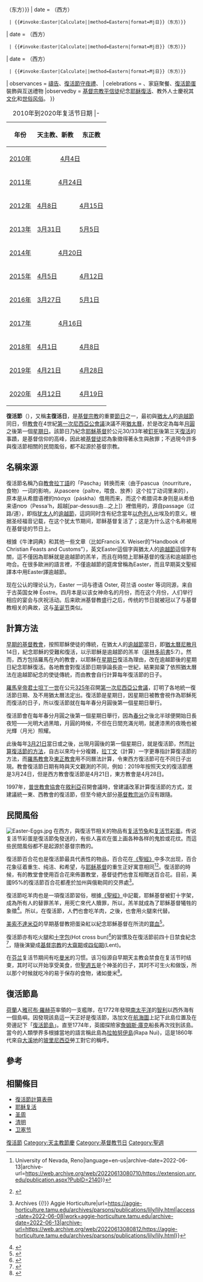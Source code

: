 {{Infobox holiday
| holiday_name  = 复活节
| image         = Resurrection (24).jpg
| caption       = [[正教會|正教會]]關於[[耶穌復活|耶穌復活]]的畫像<ref>{{Cite web|url=http://www.denver.goarch.org/liturgical/articles/pe/PE_2002-05-1.pdf|title=The Orthodox Iconographic Depiction of the Resurrection|accessdate=2018-04-01|author=George P. Boza|date=|publisher=|archive-date=2022-04-17|archive-url=https://web.archive.org/web/20220417140532/http://www.denver.goarch.org/liturgical/articles/pe/PE_2002-05-1.pdf}}</ref><ref>{{Cite book|title=Metropolitan Hierotheos of Naupaktos. Οἱ Δεσποτικὲς Ἑορτές [The feasts of the Lord]|last=|first=|publisher=Hiera Mone Genethliou tes Theotokou [Pelagias]|year=1995|isbn=|location=Lebadeia, Greece|pages=262, 263}}</ref> (cf. {{link-en|关于耶稣复活的基督教艺术|Resurrection of Jesus in Christian art}})
| type          = [[基督教|基督教]]、文化節日
| image_size    = 250px
| date          = 根據[[復活節的計算|復活節的計算]]
| date{{LASTYEAR}} = {{Unbulleted list 
  | {{#invoke:Easter|Calculate|{{LASTYEAR}}|method=Western|format=Mj日}}（西方）
  | {{#invoke:Easter|Calculate|{{LASTYEAR}}|method=Eastern|format=Mj日}}（东方）}}
| date{{CURRENTYEAR}} = {{Unbulleted list 
  | {{#invoke:Easter|Calculate|{{CURRENTYEAR}}|method=Western|format=Mj日}}（西方）
  | {{#invoke:Easter|Calculate|{{CURRENTYEAR}}|method=Eastern|format=Mj日}}（东方）}}
| date{{NEXTYEAR}} = {{Unbulleted list 
  | {{#invoke:Easter|Calculate|{{NEXTYEAR}}|method=Western|format=Mj日}}（西方）
  | {{#invoke:Easter|Calculate|{{NEXTYEAR}}|method=Eastern|format=Mj日}}（东方）}}
| date{{NEXTYEAR|2}} = {{Unbulleted list 
  | {{#invoke:Easter|Calculate|{{NEXTYEAR|2}}|method=Western|format=Mj日}}（西方）
  | {{#invoke:Easter|Calculate|{{NEXTYEAR|2}}|method=Eastern|format=Mj日}}（东方）}}
| observances   = [[禱告|禱告]]、[[復活節守夜禮|復活節守夜禮]]、{{le|日出服務|sunrise service}}
| celebrations  = {{le|教堂儀式|Church service}}、家庭聚餐、[[復活節蛋|復活節蛋]]裝飾與互送禮物
|observedby   = [[基督宗教|基督宗教]][[平信徒|平信徒]]纪念[[耶稣復活|耶稣復活]]、教外人士慶祝其[[西方文化|文化]]和[[世俗|世俗]][[风俗|风俗]]。
}}
{| {{prettytable-R}}
|-
|+ 2010年到2020年复活节日期
|- {{highlight1}}
! 年份 !! 天主教、新教 !! 东正教
|- style="background-color: {{if year|2010|gold}}"
! [[2010年|2010年]]
| colspan=2 align=center| [[4月4日|4月4日]]
|- style="background-color: {{if year|2011|gold}}"
! [[2011年|2011年]]
| colspan=2 align=center| [[4月24日|4月24日]]
|- style="background-color: {{if year|2012|gold}}"
! [[2012年|2012年]]
| [[4月8日|4月8日]] || [[4月15日|4月15日]]
|- style="background-color: {{if year|2013|gold}}"
! [[2013年|2013年]]
| [[3月31日|3月31日]] || [[5月5日|5月5日]]
|- style="background-color: {{if year|2014|gold}}"
! [[2014年|2014年]]
| colspan=2 align=center| [[4月20日|4月20日]]
|- style="background-color: {{if year|2015|gold}}"
! [[2015年|2015年]]
| [[4月5日|4月5日]] || [[4月12日|4月12日]]
|- style="background-color: {{if year|2016|gold}}"
! [[2016年|2016年]]
| [[3月27日|3月27日]] || [[5月1日|5月1日]]
|- style="background-color: {{if year|2017|gold}}"
! [[2017年|2017年]]
| colspan=2 align=center| [[4月16日|4月16日]]
|- style="background-color: {{if year|2018|gold}}"
! [[2018年|2018年]]
| [[4月1日|4月1日]] || [[4月8日|4月8日]]
|- style="background-color: {{if year|2019|gold}}"
! [[2019年|2019年]]
| [[4月21日|4月21日]] || [[4月28日|4月28日]]
|- style="background-color: {{if year|2020|gold}}"
! [[2020年|2020年]]
| [[4月12日|4月12日]] || [[4月19日|4月19日]]
|}

'''復活節'''（{{lang-la|Pascha}}），又稱'''主復活日'''，是[[基督教|基督宗教]]的重要[[節日|節日]]之一，最初與[[猶太人|猶太人]]的[[逾越節|逾越節]]同日，但[[教會|教會]]在4世紀[[第一次尼西亞公會議|第一次尼西亞公會議]]決議不用[[希伯來曆|猶太曆]]，於是改定為每年{{le|春分點|March equinox|春分}}[[满月|月圓]]之後第一個[[星期日|星期日]]。該節日乃紀念[[耶稣|耶穌基督]]於公元30/33年被[[耶穌釘死|釘死]]後第三天[[耶稣复活|復活]]的事蹟，是基督信仰的高峰，因此被[[基督徒|基督徒]]認為象徵得著永生與赦罪；不過現今許多與復活節相關的民間風俗，都不起源於基督宗教。

== 名稱來源 ==
復活節名稱乃自[[教會拉丁語|教會拉丁語]]的「Pascha」转换而来（由于pascua（nourriture，食物）一词的影响，从pascere（paître，喂食、放养）这个拉丁动词里来的），原本是从希腊语裡的πάσχα（páskha）借用而来，而这个希腊词本身则是从希伯来语פסח（Pessa'h，超越[par-dessus由…之上]）裡借用的，源自passage（过路/道），即指[[犹太人|犹太人]]的[[逾越節|逾越節]]，這詞同时含有纪念當年[[以色列人|以色列人]]出埃及的意义。根据圣经福音记载，在这个犹太节期间，耶稣基督复活了；这是为什么这个名称被用在基督徒的节日上。

根據《牛津詞典》和其他一些文章（比如Francis X. Weiser的“Handbook of Christian Feasts and Customs”），英文Easter這個字與猶太人的[[逾越節|逾越節]]這個字有關，這不僅因為耶穌就是逾越節的羔羊，而且在時間上耶穌基督的復活和逾越節也吻合。在很多歐洲的語言裡，不僅逾越節的筵席曾稱為Easter，而且早期英文聖經譯本中用Easter譯逾越節。

现在公认的理论认为，Easter 一词与德语 Oster, 荷兰语 ooster 等词同源，来自于古英国女神 Ēostre。四月本是以该女神命名的月份，而在这个月份，人们举行相应的宴会与庆祝活动。后来欧洲基督教盛行之后，传统的节日就被冠以了与基督教相关的典故，这与[[圣诞节|圣诞节]]类似。

== 計算方法 ==
{{see|復活節日期爭論|復活節計算表冊}}
[[早期基督教|早期的基督教會]]，按照耶穌使徒的傳統，在猶太人的[[逾越節|逾越節]]當日，即[[希伯來曆|猶太曆]][[尼散月|尼散月]]14日，紀念耶穌的受難和復活，以示耶穌是逾越節的羔羊（[[哥林多前書|哥林多前書]]5:7）。然而，西方包括羅馬在內的教會，以耶穌在[[星期日|星期日]]復活為理由，改在逾越節後的星期日紀念耶穌復活。各地教會對復活節日期爭論長逾一世紀，結果拋棄了依照猶太曆法在逾越節紀念的使徒傳統，而由教會自行計算每年復活節的日子。

[[羅馬皇帝|羅馬皇帝]][[君士坦丁大帝|君士坦丁一世]]在公元[[325年|325年]]召開[[第一次尼西亞公會議|第一次尼西亞公會議]]，訂明了各地統一復活節日期、及不用猶太曆法定出。復活節是星期日，因星期日被教會視作為耶穌死而復活的日子，所以復活節就在每年春分月圓後第一個星期日舉行。

復活節會在每年春分月圓之後第一個星期日舉行，因為[[春分|春分]]之後北半球便開始日長夜短——光明大過黑暗，月圓的時候，不但在日間充滿光明，就連漆黑的夜晚也被光輝（月光）照耀。

此後每年[[3月21日|3月21日]]當日或之後，出現月圓後的第一個星期日，就是復活節，然而[[復活節計算表冊|計算復活節的方法]]，自古以來均十分複雜，[[拉丁语|拉丁文]]{{lang|la|Computus}}（計算）一字更專指計算復活節的方法，而[[天主教會|羅馬教會]]及[[東方正教會|東正教會]]用不同曆法計算，令東西方復活節可在不同日子出現。教會復活節日期有時與天文觀測的不同，例如：2019年按照天文的復活節應是3月24日，但是西方教會復活節是4月21日，東方教會是4月28日。

1997年，[[普世教會協會|普世教會協會]]在[[敘利亞|敘利亞]]召開會議時，曾建議改革計算復活節的方式，並建議統一東、西教會的復活節，但至今絕大部分[[基督教派系|基督教宗派]]仍沒有跟隨。

== 民間風俗 ==
[[File:Easter-Eggs.jpg|thumb]]
在西方，與復活节相关的物品有[[复活节兔|复活节兔]]和[[复活节彩蛋|复活节彩蛋]]。传说复活节彩蛋是復活節兔發送的，有些人喜欢在蛋上画各种各样的鬼脸或花纹。而這些民間風俗都不是起源於基督宗教的。

復活節百合花也是復活節最具代表性的物品，百合花在[[聖經|《聖經》]]中多次出现，百合花象征着重生、纯洁、和希望，与[[耶稣|耶稣基督]]的重生正好寓意相同<ref>{{Cite web|title=The history and tradition of the Easter lily|url=https://extension.unr.edu/publication.aspx?PubID=2140|access-date=2022-06-08|work=Extension {{!}} University of Nevada, Reno|language=en-us|archive-date=2022-06-13|archive-url=https://web.archive.org/web/20220613080710/https://extension.unr.edu/publication.aspx?PubID=2140}}</ref><ref>{{Cite web|title=美国复活节2023：复活节时间、习俗、意义、彩蛋 • 美国生活指南|url=https://www.howlifeusa.com/easter/|access-date=2022-06-08|date=2021-02-26|work=美国生活指南|language=zh-hans|archive-date=2022-06-13|archive-url=https://web.archive.org/web/20220613080722/https://www.howlifeusa.com/easter/}}</ref>。復活節的時候，有的教堂會使用百合花來佈置教堂，基督徒們也會互相贈送百合花。目前，美國95%的復活節百合花都產於加州與俄勒岡的交界處<ref>{{Cite web|title=Easter Lily {{!}} Archives {{!}} Aggie Horticulture|url=https://aggie-horticulture.tamu.edu/archives/parsons/publications/lily/lily.html|access-date=2022-06-08|work=aggie-horticulture.tamu.edu|archive-date=2022-06-13|archive-url=https://web.archive.org/web/20220613080812/https://aggie-horticulture.tamu.edu/archives/parsons/publications/lily/lily.html}}</ref>。

復活節吃羊肉也是一項復活節習俗，根據[[聖經|《聖經》]]中記載，耶穌基督被釘十字架，成為所有人的替罪羔羊，用死亡來代人贖罪，所以，羔羊就成為了耶穌基督犧牲的象徵<ref>{{Cite web|title=The Surprising Origins of Easter Symbols: From Lambs to Lilies|url=https://www.almanac.com/content/surprising-origins-easter-symbols-lambs-lilies|access-date=2022-06-08|work=Almanac.com|language=en|archive-date=2022-06-14|archive-url=https://web.archive.org/web/20220614172316/https://www.almanac.com/content/surprising-origins-easter-symbols-lambs-lilies}}</ref>。所以，在復活節，人們也會吃羊肉，之後，也會用火腿來代替。

[[美索不達米亞|美索不達米亞]]的早期基督教把蛋染紅以紀念耶穌基督在所流的[[基督的血|寶血]]<ref name="History">{{cite book|url=http://books.google.com/books?id=TinZAAAAMAAJ&pg=PA558&dq=easter+egg+Christians+Mesopotamia&hl=en&sa=X&ei=LS2CT6yFM_Sy0AGNm73kBw&ved=0CGkQ6AEwBzgK#v=onepage&q=easter%20egg%20Christians%20Mesopotamia&f=false|title=Donahoe's Magazine, Volume 5|publisher=T.B. Noonan|quote=The early Christians of Mesopotamia had the custom of dyeing and decorating eggs at Easter. They were stained red, in memory of the blood of Christ, shed at His crucifixion. The Church adopted the custom, and regarded the eggs as the emblem of the resurrection, as is evinced by the benediction of Pope Paul V., about 1610, which reads thus: "Bless, O Lord! we beseech thee, this thy creature of eggs, that it may become a wholesome sustenance to thy faithful servants, eating it in thankfulness to thee on account of the resurrection of the Lord." Thus the custom has come down from ages lost in antiquity.)|year=1881|accessdate=7 April 2012|archive-date=2014-01-03|archive-url=https://web.archive.org/web/20140103095446/http://books.google.com/books?id=TinZAAAAMAAJ&pg=PA558&dq=easter+egg+Christians+Mesopotamia&hl=en&sa=X&ei=LS2CT6yFM_Sy0AGNm73kBw&ved=0CGkQ6AEwBzgK#v=onepage&q=easter%20egg%20Christians%20Mesopotamia&f=false|dead-url=no}}</ref>。

復活節亦有吃火腿和[[十字包|十字包]](Hot cross bun)<ref>{{Cite news|url=http://hubpages.com/holidays/Why-is-Ham-a-Traditional-Easter-Food|title=Why is Ham a Traditional Easter Food?|newspaper=HubPages|accessdate=2018-04-01|language=en|archive-date=2021-03-18|archive-url=https://web.archive.org/web/20210318203413/https://hubpages.com/holidays/Why-is-Ham-a-Traditional-Easter-Food}}</ref>的習慣及在復活節前四十日禁食紀念<ref>{{Cite web|url=http://www.bbc.co.uk/religion/religions/christianity/holydays/lent_1.shtml|title=Christianity: Lent|accessdate=2018-04-01|author=|date=|publisher=BBC|language=en-GB|archive-date=2017-12-10|archive-url=https://web.archive.org/web/20171210082216/http://www.bbc.co.uk/religion/religions/christianity/holydays/lent_1.shtml|dead-url=no}}</ref>，隨後演變成[[基督宗教|基督宗教]]的[[大齋期|大齋期]]或[[四旬期|四旬期]](Lent)。

在[[芬兰|芬兰]]复活节期间有吃[[曼米|曼米]]的习惯。该习俗源自早期天主教会禁食在复活节时结束，其时可以开始享受美食，但[[聖週五|聖週五]]是个神圣的日子，其时不可生火和做饭，所以那个时候就吃冷的易于保存的食物，诸如曼米<ref>{{cite web | url = https://yle.fi/uutiset/3-9551531 | title = Viisi mämmifaktaa, joiden avulla voit päteä pääsiäispöydässä | author = Vatanen, Panu | language = fi | publisher = Yle | date = 2017-04-13 | accessdate = 2020-10-01 | archive-date = 2022-06-20 | archive-url = https://web.archive.org/web/20220620205754/https://yle.fi/uutiset/3-9551531 }}</ref>。

== 復活節島 ==
[[荷蘭|荷蘭]]人[[雅可布·羅赫芬|雅可布·羅赫芬]]率領的一支艦隊，在1772年發現[[南太平洋|南太平洋]]的[[智利|智利]]以西外海有一個島嶼。因發現該島這一天正好是復活節，洛加文在[[航海圖|航海圖]]上記下此島位置及在旁邊記下「[[復活節島|復活節島]]」。直至1774年，英國探險家[[詹姆斯·庫克|詹姆斯·庫克]]船長再次找到該島。當今的人類學界多根據當地的語言稱此島為[[復活節島|拉帕努伊島]](Rapa Nui)，這是1860年代來自[[大溪地|大溪地]]的[[玻里尼西亞|玻里尼西亞]]勞工對它的稱呼。

== 參考 ==
{{commonscat|Easter}}
{{reflist}}

== 相關條目 ==
* [[復活節計算表冊|復活節計算表冊]]
* [[耶稣复活|耶稣复活]]
* [[圣周|圣周]]
* [[清明|清明]]
* [[卫塞节|卫塞节]]

{{Holy Week}}
{{天主教会礼仪年}}
{{Authority control}}

[[Category:復活節|]]
[[Category:天主教節慶|Category:天主教節慶]]
[[Category:基督教节日|Category:基督教节日]]
[[Category:聖週|Category:聖週]]